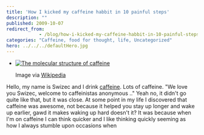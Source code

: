 ```yaml
---
title: 'How I kicked my caffeine habbit in 10 painful steps'
description: ""
published: 2009-10-07
redirect_from: 
            - /blog/how-i-kicked-my-caffeine-habbit-in-10-painful-steps/swizec/764
categories: "Caffeine, food for thought, life, Uncategorized"
hero: ../../../defaultHero.jpg
---
```


-   [![The molecular structure of caffeine](http://upload.wikimedia.org/wikipedia/commons/6/65/Caffeine_molecule.png "The molecular structure of caffeine")](http://commons.wikipedia.org/wiki/Image:Caffeine_molecule.png)

    Image via [Wikipedia](http://commons.wikipedia.org/wiki/Image:Caffeine_molecule.png)

Hello, my name is Swizec and I drink [caffeine](http://en.wikipedia.org/wiki/Caffeine "Caffeine"). Lots of caffeine. "We love you Swizec, welcome to caffeinistas anonymous .." Yeah no, it didn't go quite like that, but it was close. At some point in my life I discovered that caffeine was awesome, not because it helped you stay up longer and wake up earlier, gawd it makes waking up hard doesn't it? It was because when I'm on caffeine I can think quicker and I like thinking quickly seeming as how I always stumble upon occasions when
